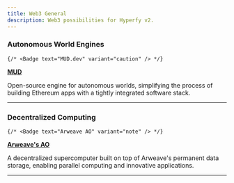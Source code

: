 ```yaml
---
title: Web3 General
description: Web3 possibilities for Hyperfy v2.
---
```



### **Autonomous World Engines**
    {/* <Badge text="MUD.dev" variant="caution" /> */}

**[MUD](https://mud.dev/)**

Open-source engine for autonomous worlds, simplifying the process of building Ethereum apps with a tightly integrated software stack.

---

### **Decentralized Computing**
    {/* <Badge text="Arweave AO" variant="note" /> */}

**[Arweave's AO](https://ao.arweave.dev/)**

A decentralized supercomputer built on top of Arweave's permanent data storage, enabling parallel computing and innovative applications.

---

